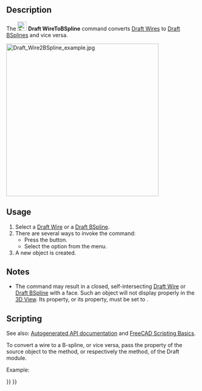 <languages/>

{{Docnav
|[[Draft_Downgrade|Downgrade]]
|[[Draft_Draft2Sketch|Draft2Sketch]]
|[[Draft_Workbench|Draft]]
|IconL=Draft_Downgrade.svg
|IconR=Draft_Draft2Sketch.svg
|IconC=Workbench_Draft.svg
}}

{{GuiCommand
|Name=Draft WireToBSpline
|MenuLocation=Modification → Convert Wire/B-Spline
|Workbenches=[[Draft_Workbench|Draft]]
|SeeAlso=[[Draft_Wire|Draft Wire]], [[Draft_BSpline|Draft BSpline]]
}}

==Description==

The [[Image:Draft_WireToBSpline.svg|24px]] '''Draft WireToBSpline''' command converts [[Draft_Wire|Draft Wires]] to [[Draft_BSpline|Draft BSplines]] and vice versa.

[[Image:Draft_Wire2BSpline_example.jpg|400px]]
{{Caption|Converting a wire to a B-spline, and a closed B-spline to a closed wire}}

==Usage==

# Select a [[Draft_Wire|Draft Wire]] or a [[Draft_BSpline|Draft BSpline]].
# There are several ways to invoke the command:
#* Press the {{Button|[[Image:Draft_WireToBSpline.svg|16px]] [[Draft_WireToBSpline|Convert Wire/B-Spline]]}} button.
#* Select the {{MenuCommand|Modification → [[Image:Draft_WireToBSpline.svg|16px]] Convert Wire/B-Spline}} option from the menu.
# A new object is created.

==Notes==

* The command may result in a closed, self-intersecting [[Draft_Wire|Draft Wire]] or [[Draft_BSpline|Draft BSpline]] with a face. Such an object will not display properly in the [[3D_View|3D View]]. Its {{PropertyData|Make Face}} property, or its {{PropertyData|Closed}} property, must be set to {{FALSE}}.

==Scripting==

See also: [https://freecad.github.io/SourceDoc/ Autogenerated API documentation] and [[FreeCAD_Scripting_Basics|FreeCAD Scripting Basics]].

To convert a wire to a B-spline, or vice versa, pass the {{incode|Points}} property of the source object to the {{incode|[[Draft_BSpline#Scripting|make_bspline]]}} method, or respectively the {{incode|[[Draft_Wire#Scripting|make_wire]]}} method, of the Draft module.

Example:

{{Code|code=
import FreeCAD as App
import Draft

doc = App.newDocument()

p1 = App.Vector(1000, 1000, 0)
p2 = App.Vector(2000, 1000, 0)
p3 = App.Vector(2500, -1000, 0)
p4 = App.Vector(3500, -500, 0)

base_wire = Draft.make_wire([p1, p2, p3, p4])
base_spline = Draft.make_bspline([-p1, -1.3*p2, -1.2*p3, -2.1*p4])

points1 = base_wire.Points
spline_from_wire = Draft.make_bspline(points1)

points2 = base_spline.Points
wire_from_spline = Draft.make_wire(points2)

doc.recompute()
}}


{{Docnav
|[[Draft_Downgrade|Downgrade]]
|[[Draft_Draft2Sketch|Draft2Sketch]]
|[[Draft_Workbench|Draft]]
|IconL=Draft_Downgrade.svg
|IconR=Draft_Draft2Sketch.svg
|IconC=Workbench_Draft.svg
}}

{{Draft Tools navi{{#translation:}}}}
{{Userdocnavi{{#translation:}}}}